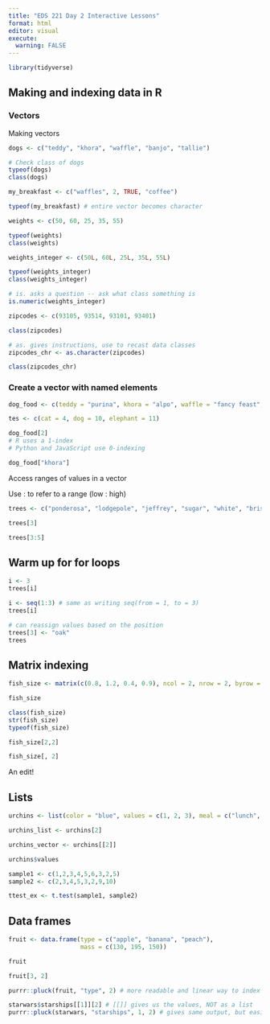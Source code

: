 ```yaml
---
title: "EDS 221 Day 2 Interactive Lessons"
format: html
editor: visual
execute: 
  warning: FALSE
---
```


```r
library(tidyverse)
```

## Making and indexing data in R

### Vectors

Making vectors

```r
dogs <- c("teddy", "khora", "waffle", "banjo", "tallie")

# Check class of dogs
typeof(dogs)
class(dogs)
```

```r
my_breakfast <- c("waffles", 2, TRUE, "coffee")

typeof(my_breakfast) # entire vector becomes character
```

```r
weights <- c(50, 60, 25, 35, 55)

typeof(weights)
class(weights)
```

```r
weights_integer <- c(50L, 60L, 25L, 35L, 55L)

typeof(weights_integer)
class(weights_integer)
```

```r
# is. asks a question -- ask what class something is
is.numeric(weights_integer)
```

```r
zipcodes <- c(93105, 93514, 93101, 93401)

class(zipcodes)

# as. gives instructions, use to recast data classes
zipcodes_chr <- as.character(zipcodes)

class(zipcodes_chr)
```

### Create a vector with named elements

```r
dog_food <- c(teddy = "purina", khora = "alpo", waffle = "fancy feast", banjo = "blue diamond", tallie = "farmer's dog")

tes <- c(cat = 4, dog = 10, elephant = 11)
```

```r
dog_food[2]
# R uses a 1-index
# Python and JavaScript use 0-indexing
```

```r
dog_food["khora"]
```

Access ranges of values in a vector

Use : to refer to a range (low : high)

```r
trees <- c("ponderosa", "lodgepole", "jeffrey", "sugar", "white", "bristlecone")

trees[3]

trees[3:5]
```

## Warm up for for loops

```r
i <- 3
trees[i]
```

```r
i <- seq(1:3) # same as writing seq(from = 1, to = 3)
trees[i]
```

```r
# can reassign values based on the position
trees[3] <- "oak"
trees
```

## Matrix indexing

```r
fish_size <- matrix(c(0.8, 1.2, 0.4, 0.9), ncol = 2, nrow = 2, byrow = FALSE)

fish_size

class(fish_size)
str(fish_size)
typeof(fish_size)

fish_size[2,2]

fish_size[, 2]
```

An edit!

## Lists

```r
urchins <- list(color = "blue", values = c(1, 2, 3), meal = c("lunch", "dinner", "dessert"), cost = 5L)
```

```r
urchins_list <- urchins[2]

urchins_vector <- urchins[[2]]

```

```r
urchins$values
```

```r
sample1 <- c(1,2,3,4,5,6,3,2,5)
sample2 <- c(2,3,4,5,3,2,9,10)

ttest_ex <- t.test(sample1, sample2)
```

## Data frames

```r
fruit <- data.frame(type = c("apple", "banana", "peach"),
                    mass = c(130, 195, 150))

fruit

fruit[3, 2]

purrr::pluck(fruit, "type", 2) # more readable and linear way to index

starwars$starships[[1]][2] # [[]] gives us the values, NOT as a list
purrr::pluck(starwars, "starships", 1, 2) # gives same output, but easier to read, etc.
```
